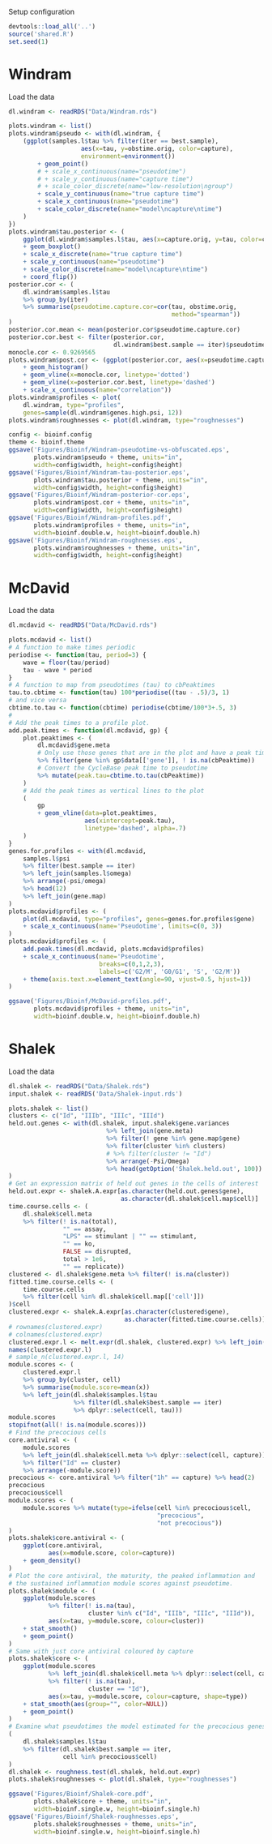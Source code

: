 Setup configuration
```r
devtools::load_all('..')
source('shared.R')
set.seed(1)

```



# Windram

Load the data
```r
dl.windram <- readRDS("Data/Windram.rds")

```

```r
plots.windram <- list()
plots.windram$pseudo <- with(dl.windram, {
    (ggplot(samples.l$tau %>% filter(iter == best.sample),
                    aes(x=tau, y=obstime.orig, color=capture),
                    environment=environment())
        + geom_point()
        # + scale_x_continuous(name="pseudotime")
        # + scale_y_continuous(name="capture time")
        # + scale_color_discrete(name="low-resolution\ngroup")
        + scale_y_continuous(name="true capture time")
        + scale_x_continuous(name="pseudotime")
        + scale_color_discrete(name="model\ncapture\ntime")
    )
})
plots.windram$tau.posterior <- (
    ggplot(dl.windram$samples.l$tau, aes(x=capture.orig, y=tau, color=capture))
    + geom_boxplot()
    + scale_x_discrete(name="true capture time")
    + scale_y_continuous(name="pseudotime")
    + scale_color_discrete(name="model\ncapture\ntime")
    + coord_flip())
posterior.cor <- (
    dl.windram$samples.l$tau
    %>% group_by(iter)
    %>% summarise(pseudotime.capture.cor=cor(tau, obstime.orig,
                                             method="spearman"))
)
posterior.cor.mean <- mean(posterior.cor$pseudotime.capture.cor)
posterior.cor.best <- filter(posterior.cor,
                             dl.windram$best.sample == iter)$pseudotime.capture.cor
monocle.cor <- 0.9269565
plots.windram$post.cor <- (ggplot(posterior.cor, aes(x=pseudotime.capture.cor))
    + geom_histogram()
    + geom_vline(x=monocle.cor, linetype='dotted')
    + geom_vline(x=posterior.cor.best, linetype='dashed')
    + scale_x_continuous(name="correlation"))
plots.windram$profiles <- plot(
    dl.windram, type="profiles",
    genes=sample(dl.windram$genes.high.psi, 12))
plots.windram$roughnesses <- plot(dl.windram, type="roughnesses")

```


```r
config <- bioinf.config
theme <- bioinf.theme
ggsave('Figures/Bioinf/Windram-pseudotime-vs-obfuscated.eps',
       plots.windram$pseudo + theme, units="in",
       width=config$width, height=config$height)
ggsave('Figures/Bioinf/Windram-tau-posterior.eps',
       plots.windram$tau.posterior + theme, units="in",
       width=config$width, height=config$height)
ggsave('Figures/Bioinf/Windram-posterior-cor.eps',
       plots.windram$post.cor + theme, units="in",
       width=config$width, height=config$height)
ggsave('Figures/Bioinf/Windram-profiles.pdf',
       plots.windram$profiles + theme, units="in",
       width=bioinf.double.w, height=bioinf.double.h)
ggsave('Figures/Bioinf/Windram-roughnesses.eps',
       plots.windram$roughnesses + theme, units="in",
       width=config$width, height=config$height)

```


# McDavid

Load the data
```r
dl.mcdavid <- readRDS("Data/McDavid.rds")

```

```r
plots.mcdavid <- list()
# A function to make times periodic
periodise <- function(tau, period=3) {
    wave = floor(tau/period)
    tau - wave * period
}
# A function to map from pseudotimes (tau) to cbPeaktimes
tau.to.cbtime <- function(tau) 100*periodise((tau - .5)/3, 1)
# and vice versa
cbtime.to.tau <- function(cbtime) periodise(cbtime/100*3+.5, 3)
#
# Add the peak times to a profile plot.
add.peak.times <- function(dl.mcdavid, gp) {
    plot.peaktimes <- (
        dl.mcdavid$gene.meta
        # Only use those genes that are in the plot and have a peak time
        %>% filter(gene %in% gp$data[['gene']], ! is.na(cbPeaktime))
        # Convert the CycleBase peak time to pseudotime
        %>% mutate(peak.tau=cbtime.to.tau(cbPeaktime))
    )
    # Add the peak times as vertical lines to the plot
    (
        gp
        + geom_vline(data=plot.peaktimes,
                     aes(xintercept=peak.tau),
                     linetype='dashed', alpha=.7)
    )
}
genes.for.profiles <- with(dl.mcdavid,
    samples.l$psi
    %>% filter(best.sample == iter)
    %>% left_join(samples.l$omega)
    %>% arrange(-psi/omega)
    %>% head(12)
    %>% left_join(gene.map)
)
plots.mcdavid$profiles <- (
    plot(dl.mcdavid, type="profiles", genes=genes.for.profiles$gene)
    + scale_x_continuous(name='Pseudotime', limits=c(0, 3))
)
plots.mcdavid$profiles <- (
    add.peak.times(dl.mcdavid, plots.mcdavid$profiles)
    + scale_x_continuous(name='Pseudotime',
                         breaks=c(0,1,2,3),
                         labels=c('G2/M', 'G0/G1', 'S', 'G2/M'))
    + theme(axis.text.x=element_text(angle=90, vjust=0.5, hjust=1))
)

```


```r
ggsave('Figures/Bioinf/McDavid-profiles.pdf',
       plots.mcdavid$profiles + theme, units="in",
       width=bioinf.double.w, height=bioinf.double.h)

```



# Shalek

Load the data
```r
dl.shalek <- readRDS("Data/Shalek.rds")
input.shalek <- readRDS('Data/Shalek-input.rds')

```

```r
plots.shalek <- list()
clusters <- c("Id", "IIIb", "IIIc", "IIId")
held.out.genes <- with(dl.shalek, input.shalek$gene.variances
                           %>% left_join(gene.meta)
                           %>% filter(! gene %in% gene.map$gene)
                           %>% filter(cluster %in% clusters)
                           # %>% filter(cluster != "Id")
                           %>% arrange(-Psi/Omega)
                           %>% head(getOption('Shalek.held.out', 100))
)
# Get an expression matrix of held out genes in the cells of interest
held.out.expr <- shalek.A.expr[as.character(held.out.genes$gene),
                               as.character(dl.shalek$cell.map$cell)]
time.course.cells <- (
    dl.shalek$cell.meta
    %>% filter(! is.na(total),
               "" == assay,
               "LPS" == stimulant | "" == stimulant,
               "" == ko,
               FALSE == disrupted,
               total > 1e6,
               "" == replicate))
clustered <- dl.shalek$gene.meta %>% filter(! is.na(cluster))
fitted.time.course.cells <- (
    time.course.cells
    %>% filter(cell %in% dl.shalek$cell.map[['cell']])
)$cell
clustered.expr <- shalek.A.expr[as.character(clustered$gene),
                                as.character(fitted.time.course.cells)]
# rownames(clustered.expr)
# colnames(clustered.expr)
clustered.expr.l <- melt.expr(dl.shalek, clustered.expr) %>% left_join(dl.shalek$gene.meta)
names(clustered.expr.l)
# sample_n(clustered.expr.l, 14)
module.scores <- (
    clustered.expr.l
    %>% group_by(cluster, cell)
    %>% summarise(module.score=mean(x))
    %>% left_join(dl.shalek$samples.l$tau
                  %>% filter(dl.shalek$best.sample == iter)
                  %>% dplyr::select(cell, tau)))
module.scores
stopifnot(all(! is.na(module.scores)))
# Find the precocious cells
core.antiviral <- (
    module.scores
    %>% left_join(dl.shalek$cell.meta %>% dplyr::select(cell, capture))
    %>% filter("Id" == cluster)
    %>% arrange(-module.score))
precocious <- core.antiviral %>% filter("1h" == capture) %>% head(2)
precocious
precocious$cell
module.scores <- (
    module.scores %>% mutate(type=ifelse(cell %in% precocious$cell,
                                         "precocious",
                                         "not precocious"))
)
plots.shalek$core.antiviral <- (
    ggplot(core.antiviral,
           aes(x=module.score, color=capture))
    + geom_density()
)
# Plot the core antiviral, the maturity, the peaked inflammation and
# the sustained inflammation module scores against pseudotime.
plots.shalek$module <- (
    ggplot(module.scores
           %>% filter(! is.na(tau),
                      cluster %in% c("Id", "IIIb", "IIIc", "IIId")),
           aes(x=tau, y=module.score, colour=cluster))
    + stat_smooth()
    + geom_point()
)
# Same with just core antiviral coloured by capture
plots.shalek$core <- (
    ggplot(module.scores
           %>% left_join(dl.shalek$cell.meta %>% dplyr::select(cell, capture))
           %>% filter(! is.na(tau),
                      cluster == "Id"),
           aes(x=tau, y=module.score, colour=capture, shape=type))
    + stat_smooth(aes(group="", color=NULL))
    + geom_point()
)
# Examine what pseudotimes the model estimated for the precocious genes
(
    dl.shalek$samples.l$tau
    %>% filter(dl.shalek$best.sample == iter,
               cell %in% precocious$cell)
)
dl.shalek <- roughness.test(dl.shalek, held.out.expr)
plots.shalek$roughnesses <- plot(dl.shalek, type="roughnesses")

```


```r
ggsave('Figures/Bioinf/Shalek-core.pdf',
       plots.shalek$core + theme, units="in",
       width=bioinf.single.w, height=bioinf.single.h)
ggsave('Figures/Bioinf/Shalek-roughnesses.eps',
       plots.shalek$roughnesses + theme, units="in",
       width=bioinf.single.w, height=bioinf.single.h)

```

